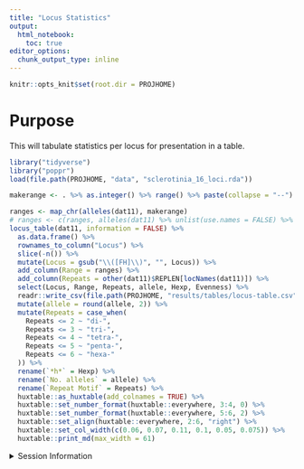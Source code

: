 ```yaml
---
title: "Locus Statistics"
output: 
  html_notebook:
    toc: true
editor_options: 
  chunk_output_type: inline
---
```


```r
knitr::opts_knit$set(root.dir = PROJHOME)
```

# Purpose

This will tabulate statistics per locus for presentation in a table.

```r
library("tidyverse")
library("poppr")
load(file.path(PROJHOME, "data", "sclerotinia_16_loci.rda"))
```

```r
makerange <- . %>% as.integer() %>% range() %>% paste(collapse = "--")

ranges <- map_chr(alleles(dat11), makerange)
# ranges <- c(ranges, alleles(dat11) %>% unlist(use.names = FALSE) %>% makerange)
locus_table(dat11, information = FALSE) %>% 
  as.data.frame() %>%
  rownames_to_column("Locus") %>%
  slice(-n()) %>%
  mutate(Locus = gsub("\\([FH]\\)", "", Locus)) %>%
  add_column(Range = ranges) %>%
  add_column(Repeats = other(dat11)$REPLEN[locNames(dat11)]) %>%
  select(Locus, Range, Repeats, allele, Hexp, Evenness) %>%
  readr::write_csv(file.path(PROJHOME, "results/tables/locus-table.csv"), col_names = TRUE) %>%
  mutate(allele = round(allele, 2)) %>%
  mutate(Repeats = case_when(
    Repeats <= 2 ~ "di-",
    Repeats <= 3 ~ "tri-",
    Repeats <= 4 ~ "tetra-",
    Repeats <= 5 ~ "penta-",
    Repeats <= 6 ~ "hexa-"
  )) %>%
  rename(`*h*` = Hexp) %>%
  rename(`No. alleles` = allele) %>%
  rename(`Repeat Motif` = Repeats) %>%
  huxtable::as_huxtable(add_colnames = TRUE) %>%
  huxtable::set_number_format(huxtable::everywhere, 3:4, 0) %>%
  huxtable::set_number_format(huxtable::everywhere, 5:6, 2) %>%
  huxtable::set_align(huxtable::everywhere, 2:6, "right") %>%
  huxtable::set_col_width(c(0.06, 0.07, 0.11, 0.1, 0.05, 0.075)) %>%
  huxtable::print_md(max_width = 61)
```

<details>
<summary>Session Information</summary>

```r
options(width = 100)
devtools::session_info()
```

</details>
